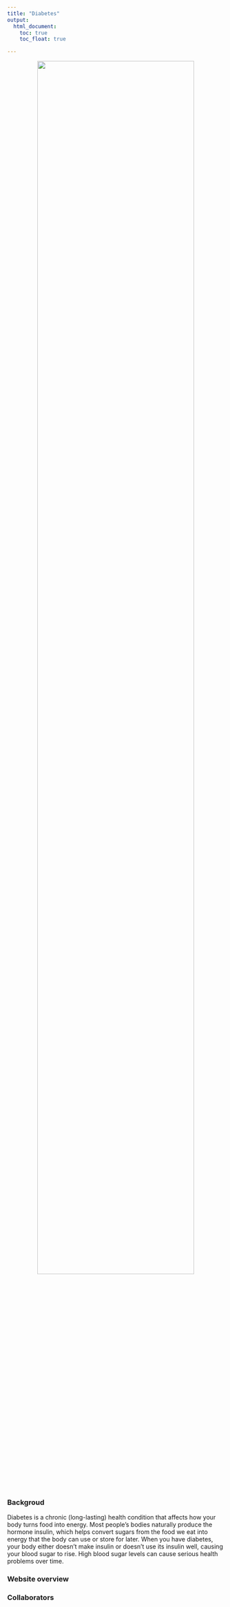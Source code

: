```yaml
---
title: "Diabetes"
output: 
  html_document:
    toc: true
    toc_float: true

---
```



<center>
<image src='images/diabete.jpeg' style = "width:85%">
</center>

### Backgroud

Diabetes is a chronic (long-lasting) health condition that affects how your body turns food into energy. Most people’s bodies naturally produce the hormone insulin, which helps convert sugars from the food we eat into energy that the body can use or store for later. When you have diabetes, your body either doesn’t make insulin or doesn’t use its insulin well, causing your blood sugar to rise. High blood sugar levels can cause serious health problems over time.

### Website overview

### Collaborators